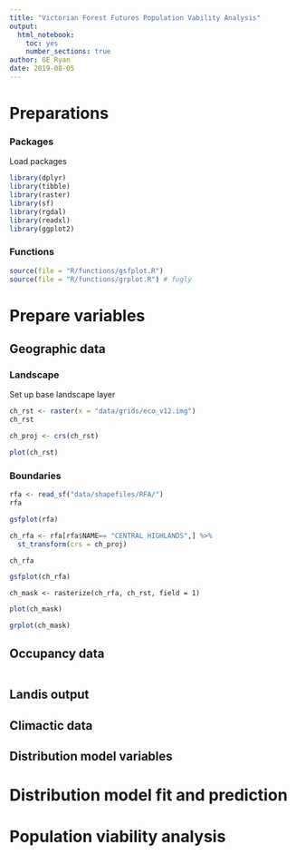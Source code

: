 ```yaml
---
title: "Victorian Forest Futures Population Vability Analysis"
output: 
  html_notebook: 
    toc: yes
    number_sections: true
author: GE Ryan
date: 2019-08-05
---
```




# Preparations

### Packages
Load packages
```r
library(dplyr)
library(tibble)
library(raster)
library(sf)
library(rgdal)
library(readxl)
library(ggplot2)
```

### Functions
```r
source(file = "R/functions/gsfplot.R")
source(file = "R/functions/grplot.R") # fugly
```


# Prepare variables

## Geographic data

### Landscape
Set up base landscape layer
```r
ch_rst <- raster(x = "data/grids/eco_v12.img")
ch_rst
```
```r
ch_proj <- crs(ch_rst)
```


```r
plot(ch_rst)
```

### Boundaries
```r
rfa <- read_sf("data/shapefiles/RFA/")
rfa
```

```r
gsfplot(rfa)
```


```r
ch_rfa <- rfa[rfa$NAME== "CENTRAL HIGHLANDS",] %>%
  st_transform(crs = ch_proj)

ch_rfa
```

```r
gsfplot(ch_rfa)
```


```ch_mask
ch_mask <- rasterize(ch_rfa, ch_rst, field = 1)
```

```r
plot(ch_mask)
```



```r
grplot(ch_mask)
```



## Occupancy data
```r

```

## Landis output

## Climactic data

## Distribution model variables

# Distribution model fit and prediction

# Population viability analysis